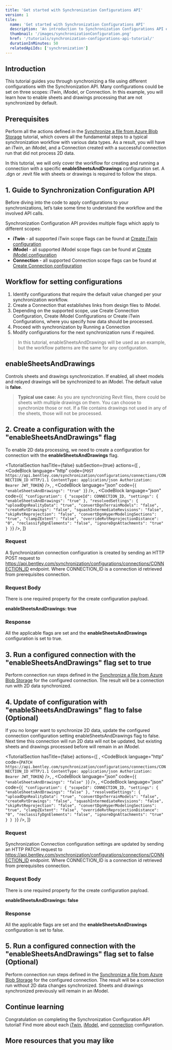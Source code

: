 ```yaml
---
title: 'Get started with Synchronization Configurations API'
version: 1
tile:
  name: 'Get started with Synchronization Configurations API'
  description: 'An introduction to Synchronization Configurations API explaining main workflows and operations.'
  thumbnail: '/images/synchronizationConfiguration.png'
  href: '/tutorials/synchronization-configurations-api-tutorial/'
  durationInMinutes: 50
  relatedApiIds: ['synchronization']
---
```


<Introduction 
  skillLevel="Intermediate" 
  durationInMinutes="50">

## Introduction

This tutorial guides you through synchronizing a file using different configurations with the Synchronization API. Many configurations could be set on three scopes: iTwin, iModel, or Connection. In this example, you will learn how to enable sheets and drawings processing that are not synchronized by default.

</Introduction>

<TutorialSection>

## Prerequisites

Perform all the actions defined in the [Synchronize a file from Azure Blob Storage](/tutorials/synchronization-blob-tutorial/) tutorial, which covers all the fundamental steps to a typical synchronization workflow with various data types. As a result, you will have an iTwin, an iModel, and a Connection created with a successful connection run that did not process 2D data.

In this tutorial, we will only cover the workflow for creating and running a connection with a specific **enableSheetsAndDrawings** configuration set. A .dgn or .revit file with sheets or drawings is required to follow the steps.

## 1. Guide to Synchronization Configuration API

Before diving into the code to apply configurations to your synchronizations, let’s take some time to understand the workflow and the involved API calls.

Synchronization Configuration API provides multiple flags which apply to different scopes:

- **iTwin** - all supported iTwin scope flags can be found at [Create iTwin configuration](/apis/synchronization/operations/create-itwin-configuration/)
- **iModel** - all supported iModel scope flags can be found at [Create iModel configuration](/apis/synchronization/operations/create-imodel-configuration/)
- **Connection** - all supported Connection scope flags can be found at [Create Connection configuration](/apis/synchronization/operations/create-connection-configuration/)

## Workflow for setting configurations

1. Identify configurations that require the default value changed per your synchronization workflow.
1. Create a Connection that establishes links from design files to iModel.
1. Depending on the supported scope, use Create Connection Configuration, Create iModel Configurations or Create iTwin Configurations, where you specify how data should be processed.
1. Proceed with synchronization by Running a Connection
1. Modify configurations for the next synchronization runs if required.

> In this tutorial, enableSheetsAndDrawings will be used as an example, but the workflow patterns are the same for any configuration.

## enableSheetsAndDrawings

Controls sheets and drawings synchronization. If enabled, all sheet models and
relayed drawings will be synchronized to an iModel. The default value is
**false**.

> **Typical use case:** As you are synchronizing Revit files, there could be sheets with multiple drawings on them. You can choose to synchronize those or not. If a file contains drawings not used in any of the sheets, those will not be processed.

</TutorialSection>

<TutorialSection>

## 2. Create a configuration with the "enableSheetsAndDrawings" flag

To enable 2D data processing, we need to create a configuration for connection with the **enableSheetsAndDrawings** flag.

</TutorialSection>

<TutorialSection
  hasTitle={false}
  subSection={true}
  actions={[
    <Title>HTTP request</Title>,
    <CodeBlock
      language="http"
      code={`POST https://api.bentley.com/synchronization/configurations/connections/CONNECTION_ID HTTP/1.1
ContentType: application/json
Authorization: Bearer JWT_TOKEN`} />,
    <Title>Request Body</Title>,
    <CodeBlock
      language="json"
      code={`{
"enableSheetsAndDrawings": "true"
}`}
    />,
    <Title>Response Body</Title>,
      <CodeBlock
        language="json"
        code={`{
  "configuration": {
    "scopeId": CONNECTION_ID,
    "settings": { "enableSheetsAndDrawings": "true" },
    "resolvedSettings": {
      "uploadDgnRealityData": "true",
      "convertDgnTerrainModels": "false",
      "createRvtDrawings": "false",
      "squashIntermediateRevisions": "false",
      "skipRvtReprojection": "false",
      "convertDgnHyperModelingSections": "true",
      "clampZExtent": "false",
      "overrideRvtReprojectionDistance": "0",
      "reclassifyDgnElements": "false",
      "ignoreDgnAttachments": "true"
    }
}`}
      />,
  ]}
>

### Request

A Synchronization connection configuration is created by sending an HTTP POST request to https://api.bentley.com/synchronization/configurations/connections/CONNECTION_ID endpoint. Where CONNECTION_ID is a connection id retrieved from prerequisites connection.

### Request Body

There is one required property for the create configuration payload.

**enableSheetsAndDrawings: true**

### Response

All the applicable flags are set and the **enableSheetsAndDrawings** configuration is set to true.

</TutorialSection>

<TutorialSection hasTitle={false}>

## 3. Run a configured connection with the "enableSheetsAndDrawings" flag set to true

Perform connection run steps defined in the [Synchronize a file from Azure Blob Storage](/tutorials/synchronization-blob-tutorial/)
for the configured connection. The result will be a connection run with 2D data synchronized.

</TutorialSection>

<TutorialSection>

## 4. Update of configuration with "enableSheetsAndDrawings" flag to false (Optional)

If you no longer want to synchronize 2D data, update the configured connection configuration setting enableSheetsAndDrawings flag to false. Next time this connection will run 2D data will not be updated, but existing sheets and drawings processed before will remain in an iModel.

</TutorialSection>

<TutorialSection
  hasTitle={false}
  actions={[
    <Title>HTTP request</Title>,
      <CodeBlock
      language="http"
      code={`PATCH https://api.bentley.com/synchronization/configurations/connections/CONNECTION_ID HTTP/1.1
ContentType: application/json
Authorization: Bearer JWT_TOKEN`} />,
      <Title>Request Body</Title>,
      <CodeBlock
        language="json"
        code={`{
"enableSheetsAndDrawings": "false"
}`}
    />,
    <Title>Response Body</Title>,
      <CodeBlock
        language="json"
        code={`{
  "configuration": {
    "scopeId": CONNECTION_ID,
    "settings": { "enableSheetsAndDrawings": "false" },
    "resolvedSettings": {
      "uploadDgnRealityData": "true",
      "convertDgnTerrainModels": "false",
      "createRvtDrawings": "false",
      "squashIntermediateRevisions": "false",
      "skipRvtReprojection": "false",
      "convertDgnHyperModelingSections": "true",
      "clampZExtent": "false",
      "overrideRvtReprojectionDistance": "0",
      "reclassifyDgnElements": "false",
      "ignoreDgnAttachments": "true"
    }
  }
}`}
      />,
  ]}
>

### Request

Synchronization Connection configuration settings are updated by sending an HTTP PATCH request to https://api.bentley.com/synchronization/configurations/connections/CONNECTION_ID endpoint. Where CONNECTION_ID is a connection id retrieved from prerequisites connection.

### Request Body

There is one required property for the create configuration payload.

**enableSheetsAndDrawings: false**

### Response

All the applicable flags are set and the **enableSheetsAndDrawings** configuration is set to false.

</TutorialSection>

<ContinueLearningSection>

## 5. Run a configured connection with the "enableSheetsAndDrawings" flag set to false (Optional)

Perform connection run steps defined in the [Synchronize a file from Azure Blob Storage](/tutorials/synchronization-blob-tutorial/) for the configured connection. The result will be a connection run without 2D data changes synchronized. Sheets and drawings synchronized previously will remain in an iModel.

## Continue learning

Congratulation on completing the Synchronization Configuration API tutorial! Find more about each [iTwin](/apis/synchronization/operations/create-itwin-configuration/), [iModel](/apis/synchronization/operations/create-imodel-configuration/), and [connection](/apis/synchronization/operations/create-connection-configuration/) configuration.

## More resources that you may like

<TileList>
  <LinkCard
    title="iTwins API"
    href="/apis/itwins/"
    description="The iTwins API provides a full encompassing suite of functionality to manage your digital twins."
  />
  <LinkCard
    title="Synchronization API"
    href="/api-groups/synchronization/"
    description="Files can be synchronized to iModel via Synchronization API."
  />
  <LinkCard
    title="Changed Elements API"
    href="/tutorials/changed-elements-api/"
    description="The Changed Elements API is a REST API that allows the consumer to inspect what elements have changed in an iModel between two versions of the iModel."
  />
  <LinkCard
    title="Create iModel Named Version"
    href="/tutorials/create-named-version/"
    description="This quick start is intended to guide you through the steps to create a new iModel Named Version."
  />
</TileList>

</ContinueLearningSection>
